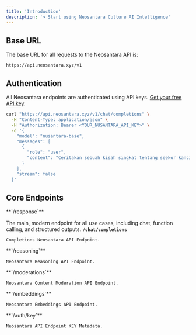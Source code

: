 ```yaml
---
title: 'Introduction'
description: '> Start using Neosantara Culture AI Intelligence'
---
```


## Base URL

The base URL for all requests to the Neosantara API is:

```plaintext with prefix /v1
https://api.neosantara.xyz/v1
```

## Authentication

All Neosantara endpoints are authenticated using API keys.
[Get your free API key](https://app.neosantara.xyz/api-keys).

```bash icon="terminal"
curl "https://api.neosantara.xyz/v1/chat/completions" \
  -H "Content-Type: application/json" \
  -H "Authorization: Bearer <YOUR_NUSANTARA_API_KEY>" \
  -d '{
    "model": "nusantara-base",
    "messages": [
      {
        "role": "user",
        "content": "Ceritakan sebuah kisah singkat tentang seekor kancil yang cerdik."
      }
    ],
    "stream": false
  }'
```

## Core Endpoints

<CardGroup cols={6}>
  <Card title="Responses API" icon="pen-nib"
  horizontal
  href="/en/api-reference/responses">
  **`/response`**
  
  The main, modern endpoint for all use cases, including chat, function calling, and structured outputs.
  </Card>
  <Card icon="magnifying-glass" horizontal href="/en/api-reference/chat/create-chat-completion">
    **`/chat/completions`**

    Completions Neosantara API Endpoint.
  </Card>
  
  <Card icon="lightbulb" horizontal href="/en/api-reference/reasoning/enhanced-reasoning-completion">
    **`/reasoning`**

    Neosantara Reasoning API Endpoint.
  </Card>

  <Card icon="shield-halved" horizontal href="/en/api-reference/moderations">
    **`/moderations`**

    Neosantara Content Moderation API Endpoint.
  </Card>
  
  <Card icon="code" horizontal href="/en/api-reference/embeddings">
    **`/embeddings`**

    Neosantara Embeddings API Endpoint.
  </Card>
  
  <Card icon="key" horizontal href="/en/api-reference/authentication">
    **`/auth/key`**

    Neosantara API Endpoint KEY Metadata.
  </Card>
</CardGroup>
